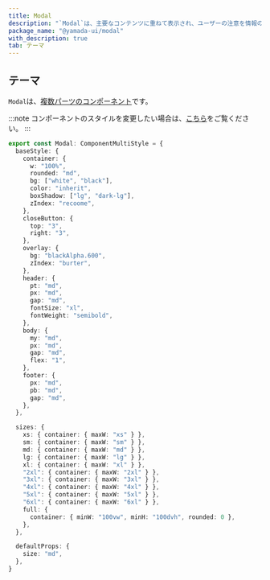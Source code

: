 ```yaml
---
title: Modal
description: "`Modal`は、主要なコンテンツに重ねて表示され、ユーザーの注意を情報のみに集中させるコンポーネントです。"
package_name: "@yamada-ui/modal"
with_description: true
tab: テーマ
---
```


## テーマ

`Modal`は、[複数パーツのコンポーネント](/styled-system/theming/component-style#複数パーツのコンポーネント)です。

:::note
コンポーネントのスタイルを変更したい場合は、[こちら](/styled-system/theming/customize-theme#コンポーネントのスタイルを変更する)をご覧ください。
:::

```ts
export const Modal: ComponentMultiStyle = {
  baseStyle: {
    container: {
      w: "100%",
      rounded: "md",
      bg: ["white", "black"],
      color: "inherit",
      boxShadow: ["lg", "dark-lg"],
      zIndex: "recoome",
    },
    closeButton: {
      top: "3",
      right: "3",
    },
    overlay: {
      bg: "blackAlpha.600",
      zIndex: "burter",
    },
    header: {
      pt: "md",
      px: "md",
      gap: "md",
      fontSize: "xl",
      fontWeight: "semibold",
    },
    body: {
      my: "md",
      px: "md",
      gap: "md",
      flex: "1",
    },
    footer: {
      px: "md",
      pb: "md",
      gap: "md",
    },
  },

  sizes: {
    xs: { container: { maxW: "xs" } },
    sm: { container: { maxW: "sm" } },
    md: { container: { maxW: "md" } },
    lg: { container: { maxW: "lg" } },
    xl: { container: { maxW: "xl" } },
    "2xl": { container: { maxW: "2xl" } },
    "3xl": { container: { maxW: "3xl" } },
    "4xl": { container: { maxW: "4xl" } },
    "5xl": { container: { maxW: "5xl" } },
    "6xl": { container: { maxW: "6xl" } },
    full: {
      container: { minW: "100vw", minH: "100dvh", rounded: 0 },
    },
  },

  defaultProps: {
    size: "md",
  },
}
```
